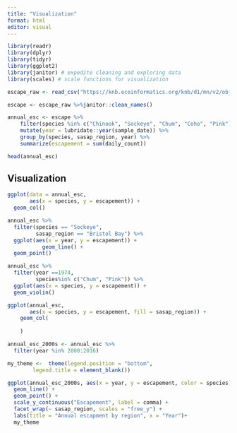 ```yaml
---
title: "Visualization"
format: html
editor: visual
---
```


```r
library(readr)
library(dplyr)
library(tidyr)
library(ggplot2)
library(janitor) # expedite cleaning and exploring data
library(scales) # scale functions for visualization
```


```r
escape_raw <- read_csv("https://knb.ecoinformatics.org/knb/d1/mn/v2/object/urn%3Auuid%3Af119a05b-bbe7-4aea-93c6-85434dcb1c5e")
```

```r
escape <- escape_raw %>%janitor::clean_names()

```

```r
annual_esc <- escape %>%
    filter(species %in% c("Chinook", "Sockeye", "Chum", "Coho", "Pink")) %>%
    mutate(year = lubridate::year(sample_date)) %>%
    group_by(species, sasap_region, year) %>%
    summarize(escapement = sum(daily_count))

head(annual_esc)
```
## Visualization
```r
ggplot(data = annual_esc,
       aes(x = species, y = escapement)) + 
  geom_col()
```

```r
annual_esc %>% 
  filter(species == "Sockeye",
         sasap_region == "Bristol Bay") %>% 
  ggplot(aes(x = year, y = escapement)) +
           geom_line() +
  geom_point()
```

```r
annual_esc %>% 
  filter(year ==1974,
         species%in% c("Chum", "Pink")) %>% 
  ggplot(aes(x = species, y = escapement)) +
  geom_violin()
```

```r
ggplot(annual_esc,
       aes(x = species, y = escapement, fill = sasap_region)) +
    geom_col(
      
    )
```

```r
annual_esc_2000s <- annual_esc %>% 
  filter(year %in% 2000:2016)
```
```r
my_theme <-  theme(legend.position = "bottom",
        legend.title = element_blank())
```



```r
ggplot(annual_esc_2000s, aes(x = year, y = escapement, color = species)) +
  geom_line() +
  geom_point() +
  scale_y_continuous("Escapement", label = comma) +
  facet_wrap(~ sasap_region, scales = "free_y") +
  labs(title = "Annual escapment by region", x = "Year")+
  my_theme
 
```

